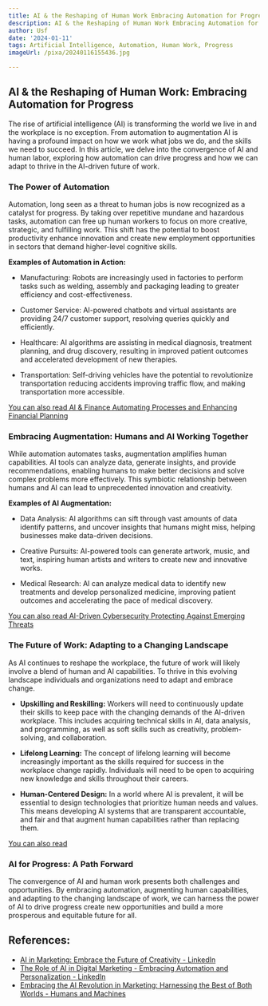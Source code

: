 ```yaml
---
title: AI & the Reshaping of Human Work Embracing Automation for Progress
description: AI & the Reshaping of Human Work Embracing Automation for Progress
author: Usf
date: '2024-01-11'
tags: Artificial Intelligence, Automation, Human Work, Progress
imageUrl: /pixa/20240116155436.jpg

---
```

## AI & the  Reshaping  of Human Work: Embracing Automation for Progress

The rise of artificial intelligence (AI) is transforming the world we live  in and the workplace is no exception. From automation to augmentation AI is having a profound impact on how we work what jobs we do, and the skills  we need to succeed.  In this article, we delve into the convergence of  AI and human labor, exploring how automation  can drive progress and how we can adapt to thrive  in  the AI-driven future of work.

### The Power of Automation

Automation, long  seen as a threat to human jobs is now recognized as a catalyst for progress. By taking over repetitive mundane and hazardous  tasks,  automation can free up human workers to focus on more creative, strategic,  and fulfilling work. This shift  has the potential to boost productivity enhance innovation  and create new employment opportunities in sectors that  demand higher-level cognitive  skills.

**Examples  of Automation in Action:**

- Manufacturing: Robots are increasingly used in factories to perform  tasks  such as welding, assembly and packaging leading to greater efficiency and cost-effectiveness.

- Customer Service: AI-powered chatbots and  virtual assistants are providing 24/7 customer support, resolving queries quickly and efficiently.

- Healthcare: AI algorithms are assisting  in medical diagnosis,  treatment planning, and drug discovery, resulting in improved patient outcomes and accelerated development of new therapies.

- Transportation: Self-driving vehicles have  the potential to revolutionize transportation reducing accidents improving traffic flow, and making transportation more accessible.

[You can also read AI & Finance Automating  Processes and Enhancing  Financial Planning](AI%20%26%20Finance%20Automating%20Processes%20and%20Enhancing%20Financial%20Planning)


### Embracing Augmentation: Humans and  AI Working Together

While automation automates tasks, augmentation amplifies human capabilities. AI tools can analyze data, generate insights, and provide recommendations, enabling humans to make better decisions and solve complex problems more effectively. This symbiotic relationship between humans and AI can lead to unprecedented innovation and creativity.

**Examples of AI Augmentation:**

- Data Analysis: AI algorithms  can sift through vast amounts of data identify patterns, and uncover insights that  humans might miss, helping businesses make data-driven decisions.

- Creative Pursuits: AI-powered tools can generate artwork, music, and text, inspiring human artists and writers  to create new  and  innovative works.

- Medical Research: AI can analyze medical  data to identify new treatments and develop personalized medicine, improving patient outcomes and accelerating the  pace of medical discovery.

[You can also read AI-Driven  Cybersecurity Protecting Against Emerging Threats](AI-Driven%20Cybersecurity%20Protecting%20Against%20Emerging%20Threats)


### The Future of Work: Adapting to a  Changing Landscape

As AI continues to reshape the workplace, the future of work will likely involve a blend of human and AI  capabilities. To thrive in this  evolving landscape individuals and organizations  need to adapt and embrace change.

- **Upskilling and Reskilling:** Workers will need to continuously update  their skills to keep pace with  the  changing demands of the AI-driven workplace. This includes acquiring technical skills in AI, data analysis, and programming, as well as soft skills such  as creativity, problem-solving, and collaboration.

-  **Lifelong Learning:** The concept of lifelong learning will become increasingly important as the skills required for success in  the  workplace change rapidly. Individuals will need to be open to acquiring new knowledge and skills  throughout  their careers.

-  **Human-Centered Design:** In a world where  AI is prevalent, it will  be essential to design technologies  that prioritize human needs and values. This means developing AI systems that are transparent accountable, and fair and that augment human capabilities rather than replacing them.

[You can also read ]()


###  AI for Progress: A Path Forward

The convergence of AI and human work presents both challenges and opportunities. By embracing automation, augmenting human capabilities, and adapting  to the  changing landscape of work, we can harness the power of  AI to drive progress create new opportunities  and build  a more  prosperous and equitable future  for all.

## References:
- [AI in Marketing: Embrace the Future of Creativity - LinkedIn](https://www.linkedin.com/pulse/ai-marketing-embrace-future-creativity-powerful-marketers)
- [The Role of AI in Digital Marketing - Embracing Automation and Personalization - LinkedIn](https://www.linkedin.com/pulse/role-ai-digital-marketing-embracing-automation-prashantha)
- [Embracing the AI Revolution in Marketing: Harnessing the Best of Both Worlds - Humans and Machines](https://mediamattersww.com/mmww-blog/embracing-the-ai-revolution-in-marketing/)

